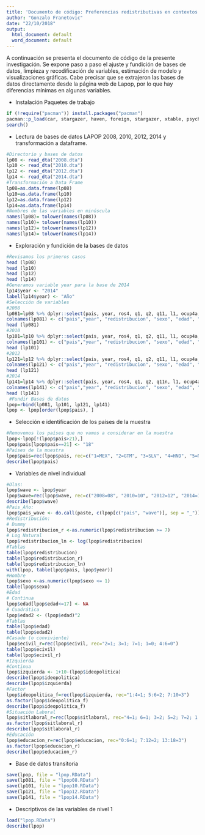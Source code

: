 ```yaml
---
title: 'Documento de código: Preferencias redistributivas en contextos desiguales'
author: "Gonzalo Franetovic"
date: "22/10/2018"
output:
  html_document: default
  word_document: default
---
```

 A continuación se presenta el documento de código de la presente investigación. Se expone paso a paso el ajuste y fundición de bases de datos, limpieza y recodificación de variables, estimación de modelo y visualizaciones gráficas. Cabe precisar que se extrajeron las bases de datos directamente desde la página web de Lapop, por lo que hay diferencias mínimas en algunas variables. 
 
+ Instalación Paquetes de trabajo

```r
if (!require("pacman")) install.packages("pacman")
pacman::p_load(car, stargazer, haven, foreign, stargazer, xtable, psych, psy, base, magrittr, readxl, lme4, texreg, varhandle, countrycode, laeken, multilevel, ggplot2, ggthemes, extrafont, plyr, data.table, doBy, multiwayvcov, miceadds, RColorBrewer, scales, haven, margins, grDevices, interplot, lmtest, lsmeans, lattice, broom, sjPlot, lmerTest, labelled, dplyr, sjmisc, tidyverse, Hmisc)
search()


```

+ Lectura de bases de datos LAPOP 2008, 2010, 2012, 2014 y transformación a dataframe.

```r
#Directorio y bases de datos
lp08 <- read_dta("2008.dta")
lp10 <- read_dta("2010.dta")
lp12 <- read_dta("2012.dta")
lp14 <- read_dta("2014.dta")
#Transformación a Data Frame 
lp08=as.data.frame(lp08) 
lp10=as.data.frame(lp10)
lp12=as.data.frame(lp12)
lp14=as.data.frame(lp14)
#Nombres de las variables en minúscula
names(lp08)= tolower(names(lp08)) 
names(lp10)= tolower(names(lp10)) 
names(lp12)= tolower(names(lp12)) 
names(lp14)= tolower(names(lp14)) 
```

+ Exploración y fundición de la bases de datos 

```r
#Revisamos los primeros casos
head (lp08)
head (lp10)
head (lp12)
head (lp14)
#Generamos variable year para la base de 2014
lp14$year <- "2014"
label(lp14$year) <- "Año" 
#Selección de variables
#2008
lp081=lp08 %>% dplyr::select(pais, year, ros4, q1, q2, q11, l1, ocup4a, ed, q10, ur, tamano, b12, b18, b10a, b21a, b13, b21)
colnames(lp081) <- c("pais","year", "redistribucion", "sexo", "edad", "ecivil", "ideopolitica", "sitlaboral", "educacion", "ingreso", "zona", "tamanociudad", "conffaa", "confpolicia", "confjudicial", "confejecutivo", "confcongreso", "confpartidos")
head (lp081)
#2010
lp101=lp10 %>% dplyr::select(pais, year, ros4, q1, q2, q11, l1, ocup4a, ed, q10, ur, tamano, b12, b18, b10a, b21a, b13, b21)
colnames(lp101) <- c("pais","year", "redistribucion", "sexo", "edad", "ecivil", "ideopolitica", "sitlaboral", "educacion", "ingreso", "zona", "tamanociudad", "conffaa", "confpolicia", "confjudicial", "confejecutivo", "confcongreso", "confpartidos")
head (lp101)
#2012
lp121=lp12 %>% dplyr::select(pais, year, ros4, q1, q2, q11, l1, ocup4a, ed, q10new, ur, tamano, b12, b18, b10a, b21a, b13, b21)
colnames(lp121) <- c("pais","year", "redistribucion", "sexo", "edad", "ecivil", "ideopolitica", "sitlaboral", "educacion", "ingreso", "zona", "tamanociudad", "conffaa", "confpolicia", "confjudicial", "confejecutivo", "confcongreso", "confpartidos")
head (lp121)
#2014
lp141=lp14 %>% dplyr::select(pais, year, ros4, q1, q2, q11n, l1, ocup4a, ed, q10new, ur, tamano, b12, b18, b10a, b21a, b13, b21)
colnames(lp141) <- c("pais","year", "redistribucion", "sexo", "edad", "ecivil", "ideopolitica", "sitlaboral", "educacion", "ingreso", "zona", "tamanociudad", "conffaa", "confpolicia", "confjudicial", "confejecutivo", "confcongreso", "confpartidos")
head (lp141)
 #Fundir Bases de datos
lpop=rbind(lp081, lp101, lp121, lp141)
lpop <- lpop[order(lpop$pais), ]
```
 
+ Selección e identificación de los países de la muestra
 
```r
#Removemos los países que no vamos a considerar en la muestra
lpop<-lpop[!(lpop$pais>21),]
lpop$pais[lpop$pais==21] <- "18"
#Países de la muestra
lpop$pais=rec(lpop$pais, rec=c("1=MEX", "2=GTM", "3=SLV", "4=HND", "5=NIC", "6=CRI", "7=PAN", "8=COL", "9=ECU", "10=BOL", "11=PER", "12=PRY", "13=CHL", "14=URY", "15=BRA", "16=VEN", "17=ARG", "18=DOM"))
describe(lpop$pais)
```
 
+ Variables de nivel individual

```r
#Olas: 
lpop$wave <- lpop$year
lpop$wave=rec(lpop$wave, rec=c("2008=08", "2010=10", "2012=12", "2014=14"))
describe(lpop$wave)
#Pais_Año:
lpop$pais_wave <- do.call(paste, c(lpop[c("pais", "wave")], sep = "_")) 
#Redistribución:
# Dummy
lpop$redistribucion_r <-as.numeric(lpop$redistribucion >= 7)
# Log Natural
lpop$redistribucion_ln <- log(lpop$redistribucion)
#Tablas
table(lpop$redistribucion)
table(lpop$redistribucion_r)
table(lpop$redistribucion_ln)
with(lpop, table(lpop$pais, lpop$year))
#Hombre
lpop$sexo <-as.numeric(lpop$sexo <= 1)
table(lpop$sexo)
#Edad
# Continua
lpop$edad[lpop$edad<=17] <- NA
# Cuadrática 
lpop$edad2 <- (lpop$edad)^2
#Tablas
table(lpop$edad)
table(lpop$edad2)
#Casado (o conviviente)
lpop$ecivil_r=rec(lpop$ecivil, rec="2=1; 3=1; 7=1; 1=0; 4:6=0") 
table(lpop$ecivil)
table(lpop$ecivil_r)
#Izquierda
#Continua
lpop$izquierda <- 1+10-(lpop$ideopolitica)
describe(lpop$ideopolitica)
describe(lpop$izquierda)
#Factor
lpop$ideopolitica_f=rec(lpop$izquierda, rec="1:4=1; 5:6=2; 7:10=3")
as.factor(lpop$ideopolitica_f)
describe(lpop$ideopolitica_f)
#Situación Laboral
lpop$sitlaboral_r=rec(lpop$sitlaboral, rec="4=1; 6=1; 3=2; 5=2; 7=2; 1:2=3")
as.factor(lpop$sitlaboral_r)
describe(lpop$sitlaboral_r)
#Educación 
lpop$educacion_r=rec(lpop$educacion, rec="0:6=1; 7:12=2; 13:18=3")
as.factor(lpop$educacion_r)
describe(lpop$educacion_r)
```

+ Base de datos transitoria

```r
save(lpop, file = "lpop.RData")
save(lp081, file = "lpop08.RData")
save(lp101, file = "lpop10.RData")
save(lp121, file = "lpop12.RData")
save(lp141, file = "lpop14.RData")
```


+ Descriptivos de las variables de nivel 1

```r
load("lpop.RData")
describe(lpop)
```


